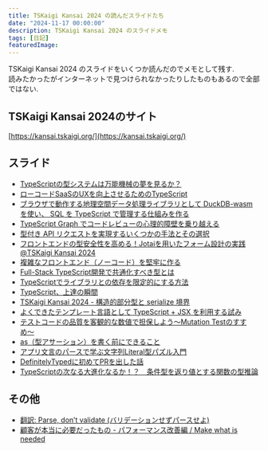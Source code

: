 ```yaml
---
title: TSKaigi Kansai 2024 の読んだスライドたち
date: "2024-11-17 00:00:00"
description: TSKaigi Kansai 2024 のスライドメモ
tags: [日記]
featuredImage: 
---
```


TSKaigi Kansai 2024 のスライドをいくつか読んだのでメモとして残す.  
読みたかったがインターネットで見つけられなかったりしたものもあるので全部ではない.

## TSKaigi Kansai 2024のサイト
[https://kansai.tskaigi.org/](https://kansai.tskaigi.org/)

## スライド

- [TypeScriptの型システムは万能機械の夢を見るか？](https://docs.google.com/presentation/d/1hnvPiSCI2UBIZ0x5OTl3ZFHvIGMIl3g37It1_Qd7hNA/mobilepresent#slide=id.g31369b7cd88_1_473)
- [ローコードSaaSのUXを向上させるためのTypeScript](https://speakerdeck.com/taro28/rokodosaasnouxwoxiang-shang-saserutamenotypescript)
- [ブラウザで動作する地理空間データ処理ライブラリとして DuckDB-wasm を使い、 SQL を TypeScript で管理する仕組みを作る](https://tech.newmo.me/entry/duckdb-wasm-typescript)
- [TypeScript Graph でコードレビューの心理的障壁を乗り越える](https://speakerdeck.com/ysk8hori/typescript-graph-tekotorehiyunoxin-li-de-zhang-bi-wocheng-riyue-eru)
- [型付き API リクエストを実現するいくつかの手法とその選択](https://speakerdeck.com/euxn23/typed-api-request)
- [フロントエンドの型安全性を高める！Jotaiを用いたフォーム設計の実践 @TSKaigi Kansai 2024](https://scrapbox.io/mrsekut-merry-firends/%E3%83%95%E3%83%AD%E3%83%B3%E3%83%88%E3%82%A8%E3%83%B3%E3%83%89%E3%81%AE%E5%9E%8B%E5%AE%89%E5%85%A8%E6%80%A7%E3%82%92%E9%AB%98%E3%82%81%E3%82%8B%EF%BC%81Jotai%E3%82%92%E7%94%A8%E3%81%84%E3%81%9F%E3%83%95%E3%82%A9%E3%83%BC%E3%83%A0%E8%A8%AD%E8%A8%88%E3%81%AE%E5%AE%9F%E8%B7%B5_@TSKaigi_Kansai_2024)
- [複雑なフロントエンド（ノーコード）を堅牢に作る](https://www.docswell.com/s/yuta-ike/KJ486V-tskaigi-kansai-2024)
- [Full-Stack TypeScript開発で共通化すべき型とは](https://speakerdeck.com/takumi_tatsuno/tskaigi-kansai-deng-tan-zi-liao)
- [TypeScriptでライブラリとの依存を限定的にする方法 ](https://speakerdeck.com/tutinoko/typescriptderaiburaritonoyi-cun-woxian-ding-de-nisurufang-fa)
- [TypeScript、上達の瞬間](https://speakerdeck.com/sadnessojisan/typescript-shang-da-noshun-jian)
- [TSKaigi Kansai 2024 - 構造的部分型と serialize 境界 ](https://speakerdeck.com/takonda/structural-subtyping-and-serialize)
- [よくできたテンプレート言語として TypeScript + JSX を利用する試み](https://speakerdeck.com/izumin5210/using-typescript-plus-jsx-outside-of-web-frontend-number-tskaigikansai)
- [テストコードの品質を客観的な数値で担保しよう〜Mutation Testのすすめ〜 ](https://speakerdeck.com/ysknsid25/tesutokodonopin-zhi-woke-guan-de-nashu-zhi-dedan-bao-siyou-mutation-testnosusume)
- [as（型アサーション）を書く前にできること ](https://speakerdeck.com/marokanatani/as-xing-asasiyon-woshu-kuqian-nidekirukoto)
- [アプリ文言のパースで学ぶ文字列Literal型パズル入門](https://speakerdeck.com/sajikix/apuriwen-yan-nopasudexue-bu-wen-zi-lie-literalxing-pazururu-men)
- [DefinitelyTypedに初めてPRを出した話](https://speakerdeck.com/syumai/definitelytypednichu-meteprwochu-sitahua)
- [TypeScriptの次なる大進化なるか！？　条件型を返り値とする関数の型推論 ](https://speakerdeck.com/uhyo/typescriptnoci-naruda-jin-hua-naruka-tiao-jian-xing-wofan-rizhi-tosuruguan-shu-noxing-tui-lun)


## その他
- [翻訳: Parse, don’t validate (バリデーションせずパースせよ)](https://zenn.dev/mj2mkt/articles/2024-10-11-parse-dont-validate)
- [顧客が本当に必要だったもの - パフォーマンス改善編 / Make what is needed ](https://speakerdeck.com/soudai/make-what-is-needed)